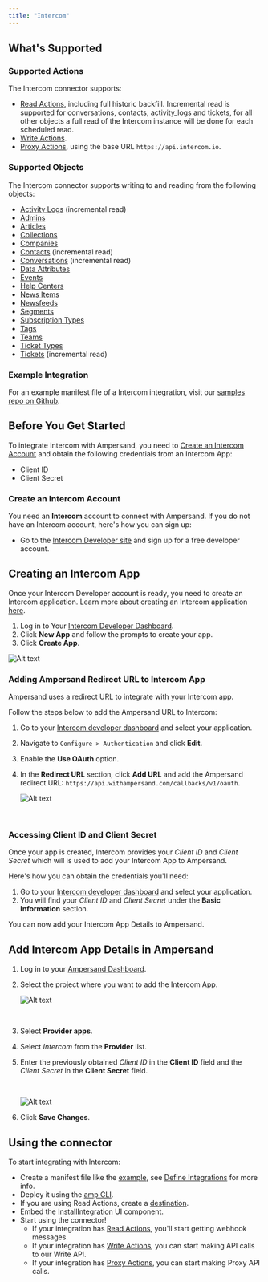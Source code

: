 ```yaml
---
title: "Intercom"
---
```

## What's Supported

### Supported Actions

The Intercom connector supports:
- [Read Actions](/define-integrations/read-actions), including full historic backfill. Incremental read is supported for conversations, contacts, activity_logs and tickets, for all other objects a full read of the Intercom instance will be done for each scheduled read.
- [Write Actions](/define-integrations/write-actions).
- [Proxy Actions](/define-integrations/proxy-actions), using the base URL `https://api.intercom.io`.

### Supported Objects

The Intercom connector supports writing to and reading from the following objects:
- [Activity Logs](https://developers.intercom.com/docs/references/rest-api/api.intercom.io/models/activity_log) (incremental read)
- [Admins](https://developers.intercom.com/docs/references/rest-api/api.intercom.io/admins/admin)
- [Articles](https://developers.intercom.com/docs/references/rest-api/api.intercom.io/articles/article)
- [Collections](https://developers.intercom.com/docs/references/rest-api/api.intercom.io/help-center/collection)
- [Companies](https://developers.intercom.com/docs/references/rest-api/api.intercom.io/companies/company)
- [Contacts](https://developers.intercom.com/docs/references/rest-api/api.intercom.io/contacts/contact) (incremental read)
- [Conversations](https://developers.intercom.com/docs/references/rest-api/api.intercom.io/conversations/conversation) (incremental read)
- [Data Attributes](https://developers.intercom.com/docs/references/rest-api/api.intercom.io/data-attributes/data_attribute)
- [Events](https://developers.intercom.com/docs/references/rest-api/api.intercom.io/models/data_event_summary)
- [Help Centers](https://developers.intercom.com/docs/references/rest-api/api.intercom.io/help-center/help_center)
- [News Items](https://developers.intercom.com/docs/references/rest-api/api.intercom.io/news/news_item)
- [Newsfeeds](https://developers.intercom.com/docs/references/rest-api/api.intercom.io/news/newsfeed)
- [Segments](https://developers.intercom.com/docs/references/rest-api/api.intercom.io/segments/segment)
- [Subscription Types](https://developers.intercom.com/docs/references/rest-api/api.intercom.io/subscription-types/subscription_type)
- [Tags](https://developers.intercom.com/docs/references/rest-api/api.intercom.io/tags/tag)
- [Teams](https://developers.intercom.com/docs/references/rest-api/api.intercom.io/teams/team)
- [Ticket Types](https://developers.intercom.com/docs/references/rest-api/api.intercom.io/tickets/ticket_type)
- [Tickets](https://developers.intercom.com/docs/references/rest-api/api.intercom.io/tickets/ticket) (incremental read)

### Example Integration

For an example manifest file of a Intercom integration, visit our [samples repo on Github](https://github.com/amp-labs/samples/blob/main/intercom/amp.yaml).

## Before You Get Started

To integrate Intercom with Ampersand, you need to [Create an Intercom Account](#create-an-intercom-account) and obtain the following credentials from an Intercom App:

- Client ID
- Client Secret

### Create an Intercom Account

You need an **Intercom** account to connect with Ampersand. If you do not have an Intercom account, here's how you can sign up:

- Go to the [Intercom Developer site](https://developers.intercom.com/building-apps/docs/getting-started) and sign up for a free developer account.

## Creating an Intercom App

Once your Intercom Developer account is ready, you need to create an Intercom application. Learn more about creating an Intercom application [here](https://developers.intercom.com/building-apps/docs/setting-up-your-app-on-intercom).

1. Log in to Your [Intercom Developer Dashboard](https://app.intercom.io/a/apps/_YOUR_APP_ID_/developer).
2. Click **New App** and follow the prompts to create your app.
3. Click **Create App**.

![Alt text](/images/provider-guides/d07cbbe-intercom3.gif)


### Adding Ampersand Redirect URL to Intercom App

Ampersand uses a redirect URL to integrate with your Intercom app. 

Follow the steps below to add the Ampersand URL to Intercom:

1. Go to your [Intercom developer dashboard](https://developers.intercom.com/)  and select your application.

2. Navigate to `Configure > Authentication` and click **Edit**.

3. Enable the **Use OAuth** option.

4. In the **Redirect URL** section, click **Add URL** and add the Ampersand redirect URL: `https://api.withampersand.com/callbacks/v1/oauth`.

   ![Alt text](/images/provider-guides/10f932e-intercom1.gif)

<br />

### Accessing Client ID and Client Secret

Once your app is created, Intercom provides your _Client ID_ and _Client Secret_ which will is used to add your Intercom App to Ampersand.

Here's how you can obtain the credentials you'll need:

1. Go to your [Intercom developer dashboard](https://developers.intercom.com/)  and select your application.
2. You will find your _Client ID_ and _Client Secret_ under the **Basic Information** section.

You can now add your Intercom App Details to Ampersand. 

## Add Intercom App Details in Ampersand

1. Log in to your [Ampersand Dashboard](https://dashboard.withampersand.com).
2. Select the project where you want to add the Intercom App.

   ![Alt text](/images/provider-guides/dd47b7a-Ampersand.png)

   <br />
3. Select **Provider apps**.
4. Select _Intercom_ from the **Provider** list. 
5. Enter the previously obtained _Client ID_ in the **Client ID** field and the _Client Secret_ in the **Client Secret** field.

   <br />

   ![Alt text](/images/provider-guides/b87b1d9-intercom2.gif)
6. Click **Save Changes**.

## Using the connector

To start integrating with Intercom:
- Create a manifest file like the [example](https://github.com/amp-labs/samples/blob/main/intercom/amp.yaml), see [Define Integrations](/define-integrations/overview) for more info.
- Deploy it using the [amp CLI](/cli/overview).
- If you are using Read Actions, create a [destination](/destinations).
- Embed the [InstallIntegration](/embeddable-ui-components#install-integration) UI component.
- Start using the connector!
   - If your integration has [Read Actions](/define-integrations/read-actions), you'll start getting webhook messages.
   - If your integration has [Write Actions](/define-integrations/write-actions), you can start making API calls to our Write API.
   - If your integration has [Proxy Actions](/define-integrations/proxy-actions), you can start making Proxy API calls.
